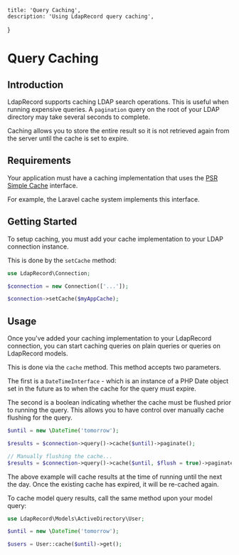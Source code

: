     title: 'Query Caching',
    description: 'Using LdapRecord query caching',
}

# Query Caching

## Introduction

LdapRecord supports caching LDAP search operations. This is useful when running
expensive queries. A `pagination` query on the root of your LDAP directory
may take several seconds to complete.

Caching allows you to store the entire result so it is not retrieved again
from the server until the cache is set to expire.

## Requirements

Your application must have a caching implementation that uses the
[PSR Simple Cache](https://github.com/php-fig/simple-cache) interface.

For example, the Laravel cache system implements this interface.

## Getting Started

To setup caching, you must add your cache implementation to your LDAP connection instance.

This is done by the `setCache` method:

```php
use LdapRecord\Connection;

$connection = new Connection(['...']);

$connection->setCache($myAppCache);
```

## Usage

Once you've added your caching implementation to your LdapRecord connection, you
can start caching queries on plain queries or queries on LdapRecord models.

This is done via the `cache` method. This method accepts two parameters.

The first is a `DateTimeInterface` - which is an instance of a PHP Date
object set in the future as to when the cache for the query must expire.

The second is a boolean indicating whether the cache must be flushed
prior to running the query. This allows you to have control over
manually cache flushing for the query.

```php
$until = new \DateTime('tomorrow');

$results = $connection->query()->cache($until)->paginate();

// Manually flushing the cache...
$results = $connection->query()->cache($until, $flush = true)->paginate();
```

The above example will cache results at the time of running until the next the day.
Once the existing cache has expired, it will be re-cached again.

To cache model query results, call the same method upon your model query:

```php
use LdapRecord\Models\ActiveDirectory\User;

$until = new \DateTime('tomorrow');

$users = User::cache($until)->get();
```
